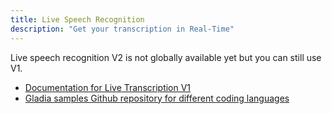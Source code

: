 ```yaml
---
title: Live Speech Recognition
description: "Get your transcription in Real-Time"
---
```


<Note>
Live speech recognition V2 is not globally available yet but you can still use V1.
</Note>

- [Documentation for Live Transcription V1](https://docs-v1.gladia.io/reference/live-audio)
- [Gladia samples Github repository for different coding languages](https://github.com/gladiaio/gladia-samples)
